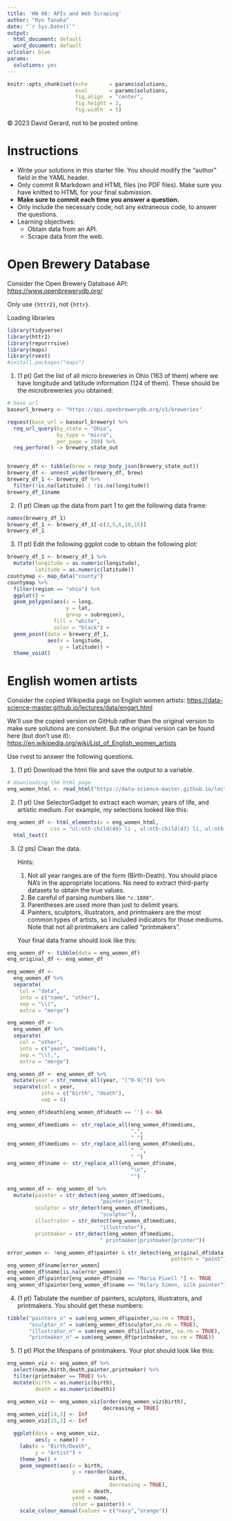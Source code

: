 ```yaml
---
title: 'HW 06: APIs and Web Scraping'
author: "Ryo Tanaka"
date: "`r Sys.Date()`"
output:
  html_document: default
  word_document: default
urlcolor: blue
params:
  solutions: yes
---
```


```r
knitr::opts_chunk$set(echo       = params$solutions, 
                      eval       = params$solutions,
                      fig.align  = "center",
                      fig.height = 3, 
                      fig.width  = 5)
```

© 2023 David Gerard, not to be posted online.

# Instructions

- Write your solutions in this starter file. You should modify the 
  "author" field in the YAML header.
- Only commit R Markdown and HTML files (no PDF files). Make sure
  you have knitted to HTML for your final submission.
- **Make sure to commit each time you answer a question.**
- Only include the necessary code, not any extraneous code, to answer the 
  questions.
- Learning objectives:
    - Obtain data from an API.
    - Scrape data from the web.

# Open Brewery Database

Consider the Open Brewery Database API: <https://www.openbrewerydb.org/>

Only use `{httr2}`, not `{httr}`.

Loading libraries
```r
library(tidyverse)
library(httr2)
library(repurrrsive)
library(maps)
library(rvest)
#install.packages("maps")
```


1. (1 pt) Get the list of all micro breweries in Ohio (163 of them) where we have longitude and latitude information (124 of them). These should be the microbreweries you obtained:

```r
# base url
baseurl_brewery <- "https://api.openbrewerydb.org/v1/breweries"
```

```r
request(base_url = baseurl_brewery) %>% 
  req_url_query(by_state = "Ohio",
                by_type = "micro",
                per_page = 200) %>% 
  req_perform() -> brewery_state_out


brewery_df <- tibble(brew = resp_body_json(brewery_state_out))
brewery_df <- unnest_wider(brewery_df, brew)
brewery_df_1 <- brewery_df %>% 
  filter(!is.na(latitude) | !is.na(longitude))
brewery_df_1$name
```


2. (1 pt) Clean up the data from part 1 to get the following data frame:


```r
names(brewery_df_1)
brewery_df_1 <- brewery_df_1[-c(3,5,6,10,15)]
brewery_df_1
```

3. (1 pt) Edit the following ggplot code to obtain the following plot:

```r
brewery_df_1 <- brewery_df_1 %>% 
  mutate(longitude = as.numeric(longitude),
         latitude = as.numeric(latitude))
countymap <- map_data("county")
countymap %>% 
  filter(region == "ohio") %>% 
  ggplot() + 
  geom_polygon(aes(x = long, 
                   y = lat, 
                   group = subregion),
               fill = "white",
               color = "black") +
  geom_point(data = brewery_df_1,
             aes(x = longitude,
                 y = latitude)) +
  theme_void()
```

# English women artists

Consider the copied Wikipedia page on English women artists: 
<https://data-science-master.github.io/lectures/data/engart.html>

We'll use the copied version on GitHub rather than the original version
to make sure solutions are consistent. But the original version can be found
here (but don't use it): <https://en.wikipedia.org/wiki/List_of_English_women_artists>

Use rvest to answer the following questions.

1. (1 pt) Download the html file and save the output to a variable.

```r
# downloading the html page
eng_women_html <- read_html("https://data-science-master.github.io/lectures/data/engart.html")
```


2. (1 pt) Use SelectorGadget to extract each woman, years of life, and artistic medium. For example, my selections looked like this:

```r
eng_women_df <- html_elements(x = eng_women_html,
              css = "ul:nth-child(49) li , ul:nth-child(47) li, ul:nth-child(45) li, ul:nth-child(43) li, ul:nth-child(41) li, ul:nth-child(39) li, ul:nth-child(37) li, ul:nth-child(35) li, ul:nth-child(33) li, ul:nth-child(31) li, ul:nth-child(29) li, ul:nth-child(27) li, ul:nth-child(25) li, ul:nth-child(23) li, ul:nth-child(21) li, ul:nth-child(19) li, ul:nth-child(17) li, ul:nth-child(15) li, ul:nth-child(13) li, ul:nth-child(11) li, ul:nth-child(9) li, ul:nth-child(7) li, ul:nth-child(5) li") %>% 
  html_text()
```

3. (2 pts) Clean the data. 

    Hints:

    1. Not all year ranges are of the form (Birth-Death). You should place
       NA's in the appropriate locations. No need to extract third-party 
       datasets to obtain the true values.
    2. Be careful of parsing numbers like `"c.1888"`.
    3. Parentheses are used more than just to delimit years.
    4. Painters, sculptors, illustrators, and printmakers are the most common
       types of artists, so I included indicators for those mediums. Note
       that not all printmakers are called "printmakers".

    Your final data frame should look like this:
    
    
```r
eng_women_df <- tibble(data = eng_women_df)
eng_original_df <- eng_women_df

eng_women_df <- 
  eng_women_df %>% 
  separate(
    col = "data", 
    into = c("name", "other"),
    sep = "\\(", 
    extra = "merge")

eng_women_df <- 
  eng_women_df %>% 
  separate(
    col = "other", 
    into = c("year", "mediums"),
    sep = "\\),", 
    extra = "merge")

eng_women_df <- eng_women_df %>% 
  mutate(year = str_remove_all(year, "[^0-9]")) %>% 
  separate(col = year, 
           into = c("birth", "death"), 
           sep = 4)

eng_women_df$death[eng_women_df$death == ''] <- NA

eng_women_df$mediums <- str_replace_all(eng_women_df$mediums, 
                                        ",", 
                                        " ")
eng_women_df$mediums <- str_replace_all(eng_women_df$mediums, 
                                        "  ", 
                                        " ")
eng_women_df$name <- str_replace_all(eng_women_df$name, 
                                        "\n",
                                        "")

eng_women_df <- eng_women_df %>% 
  mutate(painter = str_detect(eng_women_df$mediums, 
                              "painter|paint"),
         sculptor = str_detect(eng_women_df$mediums, 
                              "sculptor"),
         illustrator = str_detect(eng_women_df$mediums, 
                              "illustrator"),
         printmaker = str_detect(eng_women_df$mediums, 
                              " printmaker|prıntmaker|printer"))

error_women <- !eng_women_df$painter & str_detect(eng_original_df$data, 
                                                     pattern = "paint")
eng_women_df$name[error_women]
eng_women_df$name[is.na(error_women)]
eng_women_df$painter[eng_women_df$name == "Maria Pixell "] <- TRUE
eng_women_df$painter[eng_women_df$name == "Hilary Simon, silk painter"] <- TRUE
```

4. (1 pt) Tabulate the number of painters, sculptors, illustrators, and printmakers. You should get these numbers:

```r
tibble("painters_n" = sum(eng_women_df$painter,na.rm = TRUE),
       "sculptor_n" = sum(eng_women_df$sculptor,na.rm = TRUE),
       "illustrator_n" = sum(eng_women_df$illustrator, na.rm = TRUE),
       "printmaker_n" = sum(eng_women_df$printmaker, na.rm = TRUE))
```

5. (1 pt) Plot the lifespans of printmakers. Your plot should look like this:

```r
eng_women_viz <- eng_women_df %>% 
  select(name,birth,death,painter,printmaker) %>% 
  filter(printmaker == TRUE) %>% 
  mutate(birth = as.numeric(birth),
         death = as.numeric(death))

eng_women_viz <- eng_women_viz[order(eng_women_viz$birth), 
                               decreasing = TRUE]
eng_women_viz[14,3] <- Inf
eng_women_viz[15,3] <- Inf

  ggplot(data = eng_women_viz,
         aes(y = name)) +
    labs(x = "Birth/Death",
         y = "Artist") +
    theme_bw() +
    geom_segment(aes(x = birth,
                     y = reorder(name,
                                 birth,
                                 decreasing = TRUE),
                     xend = death,
                     yend = name,
                     color = painter)) +
    scale_colour_manual(values = c("navy","orange"))
```
